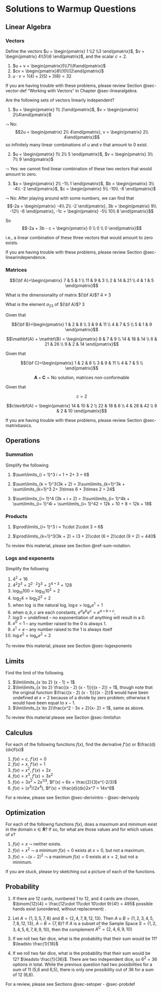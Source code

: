 # Solutions to Warmup Questions {.unnumbered}

## Linear Algebra {.unnumbered}

### Vectors {.unnumbered}

Define the vectors $u = \begin{pmatrix} 1 \\2 \\3 \end{pmatrix}$, $v = \begin{pmatrix} 4\\5\\6 \end{pmatrix}$, and the scalar $c = 2$.

1.  $u + v = \begin{pmatrix}5\\7\\9\end{pmatrix}$
2.  $cv = \begin{pmatrix}8\\10\\12\end{pmatrix}$
3.  $u \cdot v = 1(4) + 2(5) + 3(6) = 32$

If you are having trouble with these problems, please review Section @sec-vector-def "Working with Vectors" in Chapter @sec-linearalgebra.

Are the following sets of vectors linearly independent?

1.  $u = \begin{pmatrix} 1\\ 2\end{pmatrix}$, $v = \begin{pmatrix} 2\\4\end{pmatrix}$

$\leadsto$ No: $$2u = \begin{pmatrix} 2\\ 4\end{pmatrix}, v = \begin{pmatrix} 2\\ 4\end{pmatrix}$$ so infinitely many linear combinations of $u$ and $v$ that amount to 0 exist.

2.  $u = \begin{pmatrix} 1\\ 2\\ 5 \end{pmatrix}$, $v = \begin{pmatrix} 3\\ 7\\ 9 \end{pmatrix}$

$\leadsto$ Yes: we cannot find linear combination of these two vectors that would amount to zero.

3.  $a = \begin{pmatrix} 2\\ -1\\ 1 \end{pmatrix}$, $b = \begin{pmatrix} 3\\ -4\\ -2 \end{pmatrix}$, $c = \begin{pmatrix} 5\\ -10\\ -8 \end{pmatrix}$

$\leadsto$ No: After playing around with some numbers, we can find that $$-2a = \begin{pmatrix} -4\\ 2\\ -2 \end{pmatrix}, 3b = \begin{pmatrix} 9\\ -12\\ -6 \end{pmatrix}, -1c = \begin{pmatrix} -5\\ 10\\ 8 \end{pmatrix}$$

So $$-2a + 3b - c = \begin{pmatrix} 0 \\ 0 \\ 0 \end{pmatrix}$$

i.e., a linear combination of these three vectors that would amount to zero exists.

If you are having trouble with these problems, please review Section @sec-linearindependence.

### Matrices {.unnumbered}

$${\bf A}=\begin{pmatrix}
            7 & 5 & 1 \\
            11 & 9 & 3 \\ 
            2 & 14 & 21 \\ 
            4 & 1 & 5
        \end{pmatrix}$$

What is the dimensionality of matrix ${\bf A}$? 4 $\times$ 3

What is the element $a_{23}$ of ${\bf A}$? 3

Given that

$${\bf B}=\begin{pmatrix}
            1 & 2 & 8 \\
            3 & 9 & 11 \\ 
            4 & 7 & 5 \\ 
            5 & 1 & 9
        \end{pmatrix}$$

$$\mathbf{A} + \mathbf{B} = \begin{pmatrix}
            8 & 7 & 9 \\
            14 & 18 & 14 \\ 
            6 & 21 & 26 \\ 
            9 & 2 & 14
        \end{pmatrix}$$

Given that

$${\bf C}=\begin{pmatrix}
            1 & 2 & 8 \\
            3 & 9 & 11 \\ 
            4 & 7 & 5 \\ 
        \end{pmatrix}$$

$$\mathbf{A} + \mathbf{C} = \text{No solution, matrices non-conformable}$$

Given that

$$c = 2$$

$$c\textbf{A} = \begin{pmatrix}
            14 & 10 & 2 \\
            22 & 18 & 6 \\ 
            4 & 28 & 42 \\ 
            8 & 2 & 10
        \end{pmatrix}$$

If you are having trouble with these problems, please review Section @sec-matrixbasics.

## Operations {.unnumbered}

### Summation {.unnumbered}

Simplify the following

1.  $\sum\limits_{i = 1}^3 i = 1 + 2+ 3 = 6$

2.  $\sum\limits_{k = 1}^3(3k + 2) = 3\sum\limits_{k=1}^3k + \sum\limits_{k=1}^3 2= 3\times 6 + 3\times 2 = 24$

3.  $\sum\limits_{i= 1}^4 (3k + i + 2) = 3\sum\limits_{i= 1}^4k + \sum\limits_{i= 1}^4i + \sum\limits_{i= 1}^42 = 12k + 10 + 8 = 12k + 18$

### Products {.unnumbered}

1.  $\prod\limits_{i= 1}^3 i = 1\cdot 2\cdot 3 = 6$

2.  $\prod\limits_{k=1}^3(3k + 2) = (3 + 2)\cdot (6 + 2)\cdot (9 + 2) = 440$

To review this material, please see Section @ref-sum-notation.

### Logs and exponents {.unnumbered}

Simplify the following

1.  $4^2 = 16$
2.  $4^2 2^3 = 2^{2\cdot 2}2^{3} = 2^{4 + 3} = 128$
3.  $\log_{10}100 = \log_{10}10^2 = 2$
4.  $\log_{2}4 = \log_{2}2^2 = 2$
5.  when $\log$ is the natural log, $\log e = \log_{e} e^1 = 1$
6.  when $a, b, c$ are each constants, $e^a e^b e^c = e^{a + b + c}$,
7.  $\log 0 = \text{undefined}$ -- no exponentiation of anything will result in a 0.
8.  $e^0 = 1$ -- any number raised to the 0 is always 1.
9.  $e^1 = e$ -- any number raised to the 1 is always itself
10. $\log e^2 = \log_e e^2 = 2$

To review this material, please see Section @sec-logexponents

## Limits {.unnumbered}

Find the limit of the following.

1.  $\lim\limits_{x \to 2} (x - 1) = 1$
2.  $\lim\limits_{x \to 2} \frac{(x - 2) (x - 1)}{(x - 2)} = 1$, though note that the original function $\frac{(x - 2) (x - 1)}{(x - 2)}$ would have been undefined at $x = 2$ because of a divide by zero problem; otherwise it would have been equal to $x - 1$.
3.  $\lim\limits_{x \to 2}\frac{x^2 - 3x + 2}{x- 2} = 1$, same as above.

To review this material please see Section @sec-limitsfun

## Calculus {.unnumbered}

For each of the following functions $f(x)$, find the derivative $f'(x)$ or $\frac{d}{dx}f(x)$

1.  $f(x)=c$, $f'(x) = 0$
2.  $f(x)=x$, $f'(x) = 1$
3.  $f(x)=x^2$, $f'(x) = 2x$
4.  $f(x)=x^3$, $f'(x) = 3x^2$
5.  $f(x)=3x^2+2x^{1/3}$, $f'(x) = 6x + \frac{2}{3}x^{-2/3}$
6.  $f(x)=(x^3)(2x^4)$, $f'(x) = \frac{d}{dx}2x^7 = 14x^6$

For a review, please see Section @sec-derivintro - @sec-derivpoly

## Optimization {.unnumbered}

For each of the followng functions $f(x)$, does a maximum and minimum exist in the domain $x \in \mathbf{R}$? If so, for what are those values and for which values of $x$?

1.  $f(x) = x$ $\leadsto$ neither exists.
2.  $f(x) = x^2$ $\leadsto$ a minimum $f(x) = 0$ exists at $x = 0$, but not a maximum.
3.  $f(x) = -(x  - 2)^2$ $\leadsto$ a maximum $f(x) = 0$ exists at $x = 2$, but not a minimum.

If you are stuck, please try sketching out a picture of each of the functions.

## Probability {.unnumbered}

1.  If there are 12 cards, numbered 1 to 12, and 4 cards are chosen, $\binom{12}{4} = \frac{12\cdot 11\cdot 10\cdot 9}{4!} = 495$ possible hands exist (unordered, without replacement) .

2.  Let $A = \{1,3,5,7,8\}$ and $B = \{2,4,7,8,12,13\}$. Then $A \cup B = \{1, 2, 3, 4, 5, 7, 8, 12, 13\}$, $A \cap B = \{7, 8\}$? If $A$ is a subset of the Sample Space $S = \{1,2,3,4,5,6,7,8,9,10\}$, then the complement $A^C = \{2, 4, 6, 9, 10\}$

3.  If we roll two fair dice, what is the probability that their sum would be 11? $\leadsto \frac{1}{18}$

4.  If we roll two fair dice, what is the probability that their sum would be 12? $\leadsto \frac{1}{36}$. There are two independent dice, so $6^2 = 36$ options in total. While the previous question had two possibilities for a sum of 11 (5,6 and 6,5), there is only one possibility out of 36 for a sum of 12 (6,6).

For a review, please see Sections @sec-setoper - @sec-probdef
